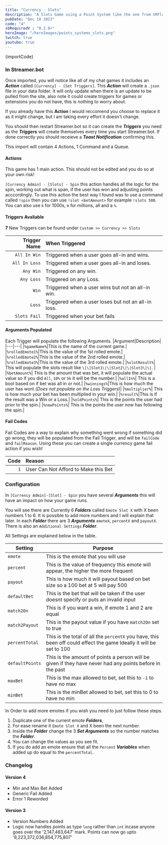 ```yaml
---
title: "Currency - Slots"
description: "A Slots Game using a Point System like the one from VRFlad"
pubDate: "Dec 18 2023"
code: "4"
sbRequiredV : "0.2.0+"
heroImage: "/heroImages/points_systems_slots.png"
twitch: true
youtube: true
---
```


<CopyButton>
{importCode}
</CopyButton>

### In Streamer.bot 

Once imported, you will notice like all of my chat games it includes an ***Action*** called `[Currency] - [Set Triggers]`. This ***Action*** will create a `.json` file in your data folder. It will only update when there is an update to be pulled from the site, also note it could create triggers for games or extensions you do not have, this is nothing to worry about.

If you already have this **Action** I would reccomend you choose to replace it as it might change, but I am taking every effort it doesn't change. 

You should then restart Streamer.bot so it can create the ***Triggers*** you need as the ***Triggers*** will create themselves every time you start Streamer.bot. If done correctly you should receieve a ***Toast Notification*** confirming this. 

This import will contain 4 Actions, 1 Command and a Queue.


#### Actions

This game has 1 main action. This should not be edited and you do so at your own risk!

`[Currency Admin] - [Slots] - Spin` this action handles all the logic for the spin, working out what is span, if the user has won and adjusting points acccordingly. To use this action the best way I found was to use a command called `!spin` then you can use `!slot <betAmount>` for example `!slots 500`. You can also use `k` for 1000s, `m` for millions, all and a `%`. 


#### Triggers Avaliable

**7** New Triggers can be found under `Custom >> Currency >> Slots`

|Trigger Name|When Triggered|
|---:|:---| 
|`All In Win`| Triggered when a user goes all-in and wins.|
|`All In Loss`| Triggered when a user goes all-in and loses.|
|`Any Win`|Triggered on any win.|
|`Any Loss`|Triggered on any Loss.|
|`Win`|Triggered when a user wins but not an all-in win.|
|`Loss`|Triggered when a user loses but not an all-in loss.|
|`Slots Fail`|Triggered when your bet fails|


#### Arguments Populated

Each Trigger will populate the following Arguments.
|Argument|Description|
|---|---|
|`%gameName%`|This is the name of the current game.|
|`%rolledEmote1%`|This is the value of the 1st rolled emote.|
|`%rolledEmote2%`|This is the value of the 2nd rolled emote.|
|`%rolledEmote3%`|This is the value of the 3rd rolled emote.|
|`%slotResult%`| This will populate the slots result like `\|\|Slot1\|\|Slot2\|\|Slot3\|\|`. |	
|`%betAmount%`| This is the amount that was bet, it will populate the actual value so if you did `All`, `10%` or `5k` it will be the number.|
|`%allIn%`| This is a bool based on if bet was all in or not.|
|`%winnings%`|This is how much the user has won\ (*Does not populate on the Loss Triggers*)|
|`%multiplier%`| This is how much your bet has been multiplied in your win.|
|`%result%`|This is if the result was a Win or a Loss.|
|`%oldPoints%`| This is the points the user had prior to the spin.|
|`%newPoints%`| This is the points the user now has following the spin.|

#### Fail Codes

Fail Codes are a way to explain why something went wrong if something did go wrong, they will be populated from the Fail Trigger, and will be `failCode` and `failReason`. Using these you can create a single currency game fail action if you wish! 

|Code|Reason|
|---:|:---| 
|`1`|User Can Not Afford to Make this Bet|

### Configuration


In `[Currency Admin]-[Slot] - Spin` you have several ***Arguments*** this will have an impact on how your game runs.

You will see there are Currently 6 ***Folders*** called `Emote Slot X` with X been numbers 1 to 6. It is possible to add more numbers and I will explain that later.
In each ***Folder*** there are 3 ***Arguments*** `emoteX`, `percentX` and `payoutX`. There is also an `Additional Settings` ***Folder***. 

All Settings are explained below in the table.

|Setting|Purpose|
|---|---|
|`emote` |This is the emote that you will use|
|`percent`|This is the value of frequency this emote will appear, the higher the more frequent|
|`payout`|This is how much it will payout based on bet size so a 100 bet at 5 will pay 500| 
|`defaultBet`|This is the bet that will be taken if the user doesnt specify or puts an invalid input|
|`match2On`|This is if you want a win, if emote 1 and 2 are equal|
|`match2Payout`|This is the payout value if you have `match2On` set to true|
|`percentTotal`|This is the total of all the `percentX` you have, this been off could effect the game Ideally it will be set to 100|
|`defaultPoints`|This is the amount of points a person will be given if they have never had any points before in the past|
|`maxBet`| This is the max allowed to bet, set this to `-1` to have no max|
|`minBet`| This is the minBet allowed to bet, set this to 0 to have no min|

In Order to add more emotes if you wish you need to just follow these steps.

1. Duplicate one of the current emote ***Folders***,
2. For ease rename it `Emote Slot X` and X been the next number.
3. Inside the ***Folder*** change the 3 ***Set Arguments*** so the number matches the ***Folder***.
4. You can change the values as you see fit.
5. If you do add an emote ensure that all the `Percent` ***Variables*** when added up do equal to the `percentTotal`.

### Changelog

#### Version 4

- Min and Max Bet Added
- Generic Fail Added
- Error 1 Reworded

#### Version 3

- Version Numbers Added
- Logic now handles points as type `long` rather than `int` incase anyone goes over the '2,147,483,647' mark. Points can now go upto '9,223,372,036,854,775,807'